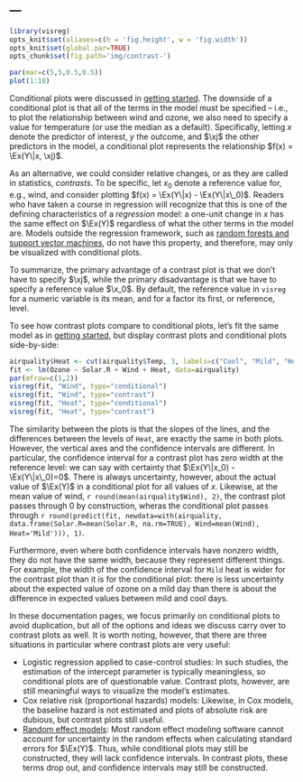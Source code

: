 ---
---

```r
library(visreg)
opts_knit$set(aliases=c(h = 'fig.height', w = 'fig.width'))
opts_knit$set(global.par=TRUE)
opts_chunk$set(fig.path='img/contrast-')
```
```r
par(mar=c(5,5,0.5,0.5))
plot(1:10)
```

Conditional plots were discussed in [getting started](basic).  The downside of a conditional plot is that all of the terms in the model must be specified -- i.e., to plot the relationship between wind and ozone, we also need to specify a value for temperature (or use the median as a default).  Specifically, letting $x$ denote the predictor of interest, $y$ the outcome, and $\xj$ the other predictors in the model, a conditional plot represents the relationship $f(x) = \Ex(Y\|x, \xj)$.

As an alternative, we could consider relative changes, or as they are called in statistics, *contrasts*.  To be specific, let $x_0$ denote a reference value for, e.g., wind, and consider plotting $f(x) = \Ex(Y\|x) - \Ex(Y\|x\_0)$.  Readers who have taken a course in regression will recognize that this is one of the defining characteristics of a *regression* model: a one-unit change in $x$ has the same effect on $\Ex(Y)$ regardless of what the other terms in the model are.  Models outside the regression framework, such as [random forests and support vector machines](blackbox), do not have this property, and therefore, may only be visualized with conditional plots.

To summarize, the primary advantage of a contrast plot is that we don't have to specify $\xj$, while the primary disadvantage is that we have to specify a reference value $\x_0$.  By default, the reference value in `visreg` for a numeric variable is its mean, and for a factor its first, or reference, level.

To see how contrast plots compare to conditional plots, let's fit the same model as in [getting started](basic), but display contrast plots and conditional plots side-by-side:

```r
airquality$Heat <- cut(airquality$Temp, 3, labels=c("Cool", "Mild", "Hot"))
fit <- lm(Ozone ~ Solar.R + Wind + Heat, data=airquality)
par(mfrow=c(1,2))
visreg(fit, "Wind", type="conditional")
visreg(fit, "Wind", type="contrast")
visreg(fit, "Heat", type="conditional")
visreg(fit, "Heat", type="contrast")
```

The similarity between the plots is that the slopes of the lines, and the differences between the levels of `Heat`, are exactly the same in both plots.  However, the vertical axes and the confidence intervals are different.  In particular, the confidence interval for a contrast plot has zero width at the reference level: we can say with certainty that $\Ex(Y\|x_0) - \Ex(Y\|x\_0)=0$.  There is always uncertainty, however, about the actual value of $\Ex(Y)$ in a conditional plot for all values of $x$.  Likewise, at the mean value of wind, `r round(mean(airquality$Wind), 2)`, the contrast plot passes through 0 by construction, wheras the conditional plot passes through `r round(predict(fit, newdata=with(airquality, data.frame(Solar.R=mean(Solar.R, na.rm=TRUE), Wind=mean(Wind), Heat='Mild'))), 1)`.

Furthermore, even where both confidence intervals have nonzero width, they do not have the same width, because they represent different things.  For example, the width of the confidence interval for `Mild` heat is wider for the contrast plot than it is for the conditional plot: there is less uncertainty about the expected value of ozone on a mild day than there is about the difference in expected values between mild and cool days.

In these documentation pages, we focus primarily on conditional plots to avoid duplication, but all of the options and ideas we discuss carry over to contrast plots as well.  It is worth noting, however, that there are three situations in particular where contrast plots are very useful:

* Logistic regression applied to case-control studies: In such studies, the estimation of the intercept parameter is typically meaningless, so conditional plots are of questionable value.  Contrast plots, however, are still meaningful ways to visualize the model's estimates.
* Cox relative risk (proportional hazards) models: Likewise, in Cox models, the baseline hazard is not estimated and plots of absolute risk are dubious, but contrast plots still useful.
* [Random effect models](random-effect): Most random effect modeling software cannot account for uncertainty in the random effects when calculating standard errors for $\Ex(Y)$.  Thus, while conditional plots may still be constructed, they will lack confidence intervals.  In contrast plots, these terms drop out, and confidence intervals may still be constructed.
